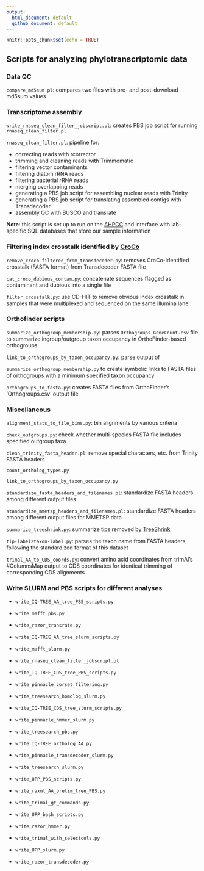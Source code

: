 ```yaml
---
output:
  html_document: default
  github_document: default
---
```


```r
knitr::opts_chunk$set(echo = TRUE)
```

## Scripts for analyzing phylotranscriptomic data

### Data QC

`compare_md5sum.pl`: compares two files with pre- and post-download md5sum values


### Transcriptome assembly

`write_rnaseq_clean_filter_jobscript.pl`: creates PBS job script for running `rnaseq_clean_filter.pl`

`rnaseq_clean_filter.pl`: pipeline for:

- correcting reads with rcorrector
- trimming and cleaning reads with Trimmomatic
- filtering vector contaminants
- filtering diatom rRNA reads
- filtering bacterial rRNA reads
- merging overlapping reads
- generating a PBS job script for assembling nuclear reads with Trinity  
- generating a PBS job script for translating assembled contigs with Transdecoder
- assembly QC with BUSCO and transrate

**Note**: this script is set up to run on the [AHPCC](http://hpc.uark.edu/hpc/) and interface with lab-specific SQL databases that store our sample information


### Filtering index crosstalk identified by [CroCo](https://bmcbiol.biomedcentral.com/articles/10.1186/s12915-018-0486-7)

`remove_croco-filtered_from_transdecoder.py`: removes CroCo-identified crosstalk (FASTA format) from Transdecoder FASTA file

`cat_croco_dubious_contam.py`: concatenate sequences flagged as contaminant and dubious into a single file

`filter_crosstalk.py`: use CD-HIT to remove obvious index crosstalk in samples that were multiplexed and sequenced on the same Illumina lane


### Orthofinder scripts
`summarize_orthogroup_membership.py`: parses `Orthogroups.GeneCount.csv` file to summarize ingroup/outgroup taxon occupancy in OrthoFinder-based orthogroups

`link_to_orthogroups_by_taxon_occupancy.py`: parse output of 

`summarize_orthogroup_membership.py` to create symbolic links to FASTA files of orthogroups with a minimum specified taxon occupancy

`orthogroups_to_fasta.py`: creates FASTA files from OrthoFinder's 'Orthogroups.csv' output file

### Miscellaneous
`alignment_stats_to_file_bins.py`: bin alignments by various criteria

`check_outgroups.py`: check whether multi-species FASTA file includes specified outgroup taxa

`clean_trinity_fasta_header.pl`: remove special characters, etc. from Trinity FASTA headers

`count_ortholog_types.py`

`link_to_orthogroups_by_taxon_occupancy.py`

`standardize_fasta_headers_and_filenames.pl`: standardize FASTA headers among different output files

`standardize_mmetsp_headers_and_filenames.pl`: standardize FASTA headers among different output files for MMETSP data

`summarize_treeshrink.py`: summarize tips removed by [TreeShrink](https://github.com/uym2/TreeShrink)

`tip-label2taxon-label.py`: parses the taxon name from FASTA headers, following the standardized format of this dataset

`trimal_AA_to_CDS_coords.py`: convert amino acid coordinates from trimAl's #ColumnsMap output to CDS coordinates for identical trimming of corresponding CDS alignments



### Write SLURM and PBS scripts for different analyses

- `write_IQ-TREE_AA_tree_PBS_scripts.py`

- `write_mafft_pbs.py`

- `write_razor_transrate.py`

- `write_IQ-TREE_AA_tree_slurm_scripts.py`

- `write_mafft_slurm.py`

- `write_rnaseq_clean_filter_jobscript.pl`

- `write_IQ-TREE_CDS_tree_PBS_scripts.py`

- `write_pinnacle_corset_filtering.py`

- `write_treesearch_homolog_slurm.py`

- `write_IQ-TREE_CDS_tree_slurm_scripts.py`

- `write_pinnacle_hmmer_slurm.py`

- `write_treesearch_pbs.py`

- `write_IQ-TREE_ortholog_AA.py`

- `write_pinnacle_transdecoder_slurm.py`

- `write_treesearch_slurm.py`

- `write_UPP_PBS_scripts.py`

- `write_raxml_AA_prelim_tree_PBS.py`

- `write_trimal_gt_commands.py`

- `write_UPP_bash_scripts.py`

- `write_razor_hmmer.py`

- `write_trimal_with_selectcols.py`

- `write_UPP_slurm.py`

- `write_razor_transdecoder.py`

